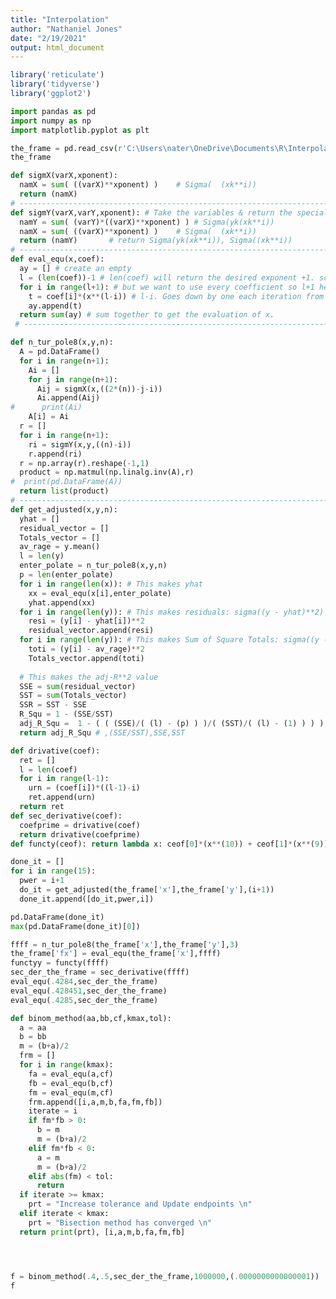 ```yaml
---
title: "Interpolation"
author: "Nathaniel Jones"
date: "2/19/2021"
output: html_document
---
```


```r
library('reticulate')
library('tidyverse')
library('ggplot2')
```

```python
import pandas as pd
import numpy as np
import matplotlib.pyplot as plt

the_frame = pd.read_csv(r'C:\Users\nater\OneDrive\Documents\R\Interpolate\interpolate.csv')
the_frame
```

```python
def sigmX(varX,xponent):
  namX = sum( ((varX)**xponent) )    # Sigma(  (xk**i))
  return (namX)
# -----------------------------------------------------------------------------------------------------------------------
def sigmY(varX,varY,xponent): # Take the variables & return the special sum
  namY = sum( (varY)*((varX)**xponent) ) # Sigma(yk(xk**i))
  namX = sum( ((varX)**xponent) )    # Sigma(  (xk**i))
  return (namY)       # return Sigma(yk(xk**i)), Sigma((xk**i))
# -----------------------------------------------------------------------------------------------------------------------
def eval_equ(x,coef):
  ay = [] # create an empty
  l = (len(coef))-1 # len(coef) will return the desired exponent +1. so we -1 to compensate.
  for i in range(l+1): # but we want to use every coefficient so l+1 here.
    t = coef[i]*(x**(l-i)) # l-i. Goes down by one each iteration from the desired exponent created 2 lines above.
    ay.append(t)
  return sum(ay) # sum together to get the evaluation of x. 
 # -----------------------------------------------------------------------------------------------------------------------

```

```python
def n_tur_pole8(x,y,n):
  A = pd.DataFrame()
  for i in range(n+1):
    Ai = []
    for j in range(n+1):
      Aij = sigmX(x,((2*(n))-j-i))
      Ai.append(Aij)
#      print(Ai)
    A[i] = Ai
  r = []
  for i in range(n+1):
    ri = sigmY(x,y,((n)-i))
    r.append(ri)
  r = np.array(r).reshape(-1,1)
  product = np.matmul(np.linalg.inv(A),r)
#  print(pd.DataFrame(A))
  return list(product)
# -----------------------------------------------------------------------------------------------------------------------
def get_adjusted(x,y,n):
  yhat = []
  residual_vector = []
  Totals_vector = []
  av_rage = y.mean()
  l = len(y)
  enter_polate = n_tur_pole8(x,y,n)
  p = len(enter_polate)
  for i in range(len(x)): # This makes yhat
    xx = eval_equ(x[i],enter_polate)
    yhat.append(xx) 
  for i in range(len(y)): # This makes residuals: sigma((y - yhat)**2)
    resi = (y[i] - yhat[i])**2
    residual_vector.append(resi)
  for i in range(len(y)): # This makes Sum of Square Totals: sigma((y - mu)**2)
    toti = (y[i] - av_rage)**2
    Totals_vector.append(toti)
    
  # This makes the adj-R**2 value
  SSE = sum(residual_vector)
  SST = sum(Totals_vector)
  SSR = SST - SSE
  R_Squ = 1 - (SSE/SST)
  adj_R_Squ =  1 - ( ( (SSE)/( (l) - (p) ) )/( (SST)/( (l) - (1) ) ) ) 
  return adj_R_Squ # ,(SSE/SST),SSE,SST

```

```python
def drivative(coef):
  ret = []
  l = len(coef)
  for i in range(l-1):
    urn = (coef[i])*((l-1)-i)
    ret.append(urn)
  return ret
def sec_derivative(coef):
  coefprime = drivative(coef)
  return drivative(coefprime)
def functy(ceof): return lambda x: ceof[0]*(x**(10)) + ceof[1]*(x**(9)) + ceof[2]*(x**(8)) + ceof[3]*(x**(7)) + ceof[4]*(x**(6)) + ceof[5]*(x**(5)) + ceof[6]*(x**(4)) + ceof[7]*(x**(3)) + ceof[8]*(x**(2)) + ceof[9]*(x**(1)) + ceof[10]*(x**(0))
```

```python
done_it = []
for i in range(15):
  pwer = i+1
  do_it = get_adjusted(the_frame['x'],the_frame['y'],(i+1))
  done_it.append([do_it,pwer,i])

pd.DataFrame(done_it)
max(pd.DataFrame(done_it)[0])
```

```python

ffff = n_tur_pole8(the_frame['x'],the_frame['y'],3)
the_frame['fx'] = eval_equ(the_frame['x'],ffff)
functyy = functy(ffff)
sec_der_the_frame = sec_derivative(ffff)
eval_equ(.4284,sec_der_the_frame)
eval_equ(.428451,sec_der_the_frame)
eval_equ(.4285,sec_der_the_frame)
```

```python
def binom_method(aa,bb,cf,kmax,tol):
  a = aa
  b = bb
  m = (b+a)/2
  frm = []
  for i in range(kmax):
    fa = eval_equ(a,cf)
    fb = eval_equ(b,cf)
    fm = eval_equ(m,cf)
    frm.append([i,a,m,b,fa,fm,fb])
    iterate = i
    if fm*fb > 0:
      b = m
      m = (b+a)/2
    elif fm*fb < 0:
      a = m
      m = (b+a)/2
    elif abs(fm) < tol:
      return 
  if iterate >= kmax:
    prt = "Increase tolerance and Update endpoints \n"
  elif iterate < kmax:
    prt = "Bisection method has converged \n"
  return print(prt), [i,a,m,b,fa,fm,fb]





```

```python
f = binom_method(.4,.5,sec_der_the_frame,1000000,(.0000000000000001))
f
```

```r

```







